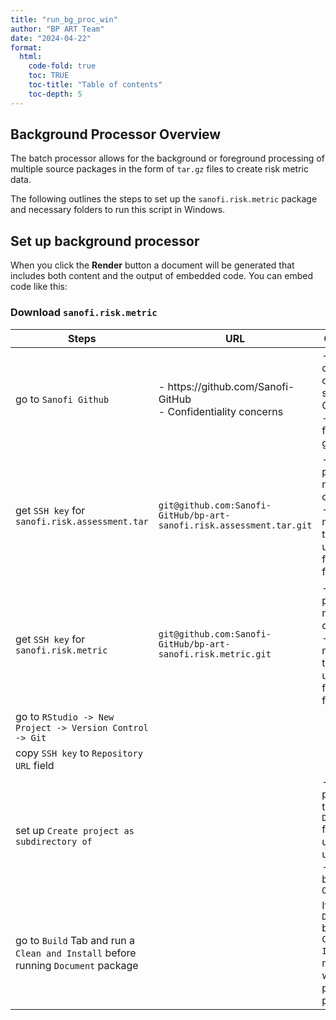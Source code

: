 ```yaml
---
title: "run_bg_proc_win"
author: "BP ART Team"
date: "2024-04-22"
format:
  html:
    code-fold: true
    toc: TRUE
    toc-title: "Table of contents"
    toc-depth: 5
---
```


## **Background Processor Overview**

The batch processor allows for the background or foreground processing of multiple source packages in the form of `tar.gz` files to create risk metric data.

The following outlines the steps to set up the `sanofi.risk.metric` package and necessary folders to run this script in Windows.

## **Set up background processor**

When you click the **Render** button a document will be generated that includes both content and the output of embedded code. You can embed code like this:

### Download `sanofi.risk.metric`

::: {#tbl:download-table}
| Steps       | URL                                                | Comments  |                                               |                                                                                                          
|------------------|------------------|------------------|
| go to `Sanofi Github` | \- https://github.com/Sanofi-GitHub <br> - Confidentiality concerns | \- This will change to open source on GitHub <br> - need to follow `OSPO` guidelines  | 
| get `SSH key` for `sanofi.risk.assessment.tar` | `git@github.com:Sanofi-GitHub/bp-art-sanofi.risk.assessment.tar.git` | \-  The package name will change  <br> - at the moment, this has two utility functions for tar files |  
| get `SSH key` for `sanofi.risk.metric` | `git@github.com:Sanofi-GitHub/bp-art-sanofi.risk.metric.git` | \-  The package name will change  <br> - at the moment, this has two utility functions for tar files |  
| go to `RStudio -> New Project -> Version Control -> Git` | | | 
| copy `SSH key` to `Repository URL` field | | |
| set up `Create project as subdirectory of` | | \- set up project in the `Documents` folder under your user name <br> - This can be in your `OneDrive` |
| go to `Build` Tab and run a `Clean and Install` before running `Document` package | | If you run `Document` before `Clean and Install`, it may not work due to permissions problems |
:::

  

